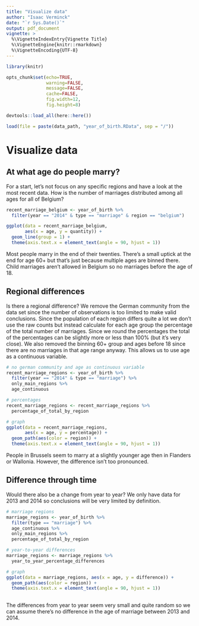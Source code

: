 ```yaml
---
title: "Visualize data"
author: "Isaac Verminck"
date: "`r Sys.Date()`"
output: pdf_document
vignette: >
  %\VignetteIndexEntry{Vignette Title}
  %\VignetteEngine{knitr::rmarkdown}
  %\VignetteEncoding{UTF-8}
---
```


```r

library(knitr)

opts_chunk$set(echo=TRUE,
               warning=FALSE,
               message=FALSE,
               cache=FALSE,
               fig.width=12,
               fig.height=8)

devtools::load_all(here::here())

```


```r

load(file = paste(data_path, "year_of_birth.RData", sep = "/"))


```

# Visualize data

## At what age do people marry?

For a start, let's not focus on any specific regions and have a look at the most recent data. How is the number of marriages distributed among all ages for all of Belgium?

```r
recent_marriage_belgium <- year_of_birth %>%
  filter(year == "2014" & type == "marriage" & region == "belgium")

ggplot(data = recent_marriage_belgium,
       aes(x = age, y = quantity)) +
  geom_line(group = 1) +
  theme(axis.text.x = element_text(angle = 90, hjust = 1))


```

Most people marry in the end of their twenties. There's a small uptick at the end for age 60+ but that's just because multiple ages are binned there. Child marriages aren't allowed in Belgium so no marriages before the age of 18.

## Regional differences

Is there a regional difference? We remove the German community from the data set since the number of observations is too limited to make valid conclusions. Since the population of each region differs quite a lot we don't use the raw counts but instead calculate for each age group the percentage of the total number of marriages. Since we round the percentages the total of the percentages can be slightly more or less than 100% (but it's very close). We also removed the binning 60+ group and ages before 18 since there are no marriages in that age range anyway. This allows us to use age as a continuous variable.

```r
# no german community and age as continuous variable
recent_marriage_regions <- year_of_birth %>%
  filter(year == "2014" & type == "marriage") %>% 
  only_main_regions %>%
  age_continuous

# percentages
recent_marriage_regions <- recent_marriage_regions %>% 
  percentage_of_total_by_region

# graph
ggplot(data = recent_marriage_regions,
       aes(x = age, y = percentage)) +
  geom_path(aes(color = region)) +
  theme(axis.text.x = element_text(angle = 90, hjust = 1))

```


People in Brussels seem to marry at a slightly younger age then in Flanders or Wallonia. However, the difference isn't too pronounced.

## Difference through time

Would there also be a change from year to year? We only have data for 2013 and 2014 so conclusions will be very limited by definition.

```r
# marriage regions
marriage_regions <- year_of_birth %>%
  filter(type == "marriage") %>%
  age_continuous %>% 
  only_main_regions %>% 
  percentage_of_total_by_region

# year-to-year differences
marriage_regions <- marriage_regions %>%
  year_to_year_percentage_differences

# graph
ggplot(data = marriage_regions, aes(x = age, y = difference)) +
  geom_path(aes(color = region)) +
  theme(axis.text.x = element_text(angle = 90, hjust = 1))
  

```

The differences from year to year seem very small and quite random so we can assume there's no difference in the age of marriage between 2013 and 2014.
